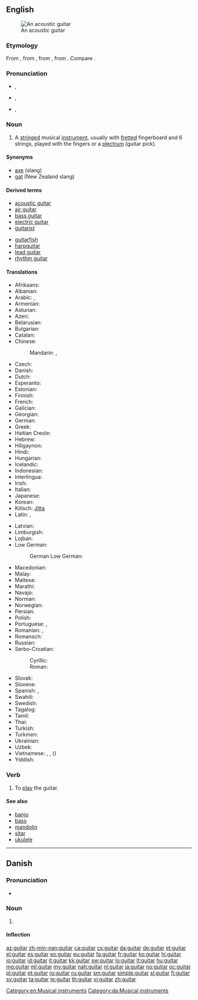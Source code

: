 ==English==
{{wikipedia}}
[[Image:Spanish guitar.jpg|thumb|An acoustic guitar]]

===Etymology===
From {{etyl|es}} {{term|guitarra|lang=es}}, from {{etyl|ar}} {{term|قيثارة|sc=Arab|tr=qīθāra}}, from {{etyl|la}} {{term|cithara|lang=la}}, from {{etyl|grc}} {{term|κιθάρα|lang=grc}}. Compare {{term|cither}}.

===Pronunciation===
* {{a|UK}} {{IPA|/ɡɪˈtɑː(ɹ)/}}, {{X-SAMPA|/gI"tA:(r\)/}}
*: {{audio|en-uk-guitar.ogg|Audio (UK)}}
*: {{rhymes|ɑː(ɹ)}}
* {{a|GenAm}} {{IPA|/ɡɪˈtɑɹ/}}, {{X-SAMPA|/gI"tAr\/}}
*: {{audio|en-us-guitar.ogg|Audio (US)}}
*: {{rhymes|ɑː(ɹ)}}
* {{a|Southern US}} {{IPA|/ˈɡɪ.tɑɹ/}}, {{X-SAMPA|/"gI.tAr\/}}
*: {{rhymes|ɑː(ɹ)}}
*: {{hyphenation|gui|tar}}

===Noun===
{{en-noun}}

# A [[string]]ed musical [[instrument]], usually with [[fretted]] fingerboard and 6 strings, played with the fingers or a [[plectrum]] (guitar pick).

====Synonyms====
* [[axe]] (slang)
* [[gat]] (New Zealand slang)

====Derived terms====
{{top2}}
* [[acoustic guitar]]
* [[air guitar]]
* [[bass guitar]]
* [[electric guitar]]
* [[guitarist]]
{{mid2}}
* [[guitarfish]]
* [[harpguitar]]
* [[lead guitar]]
* [[rhythm guitar]]
{{bottom}}

====Translations====
{{trans-top|instrument}}
* Afrikaans: {{t-|af|kitaar}}
* Albanian: {{t-|sq|kitarë|f}}
* Arabic: {{t-|ar|قيثارة|f|tr=qithaara}},  {{t-|ar|جيتار|m|tr=gitaar}}
* Armenian: {{t-|hy|կիթառ|tr=kit'aṙ}}
* Asturian: {{t-|ast|guitarra|f}}
* Azeri: {{t+|az|gitara}}
* Belarusian: {{t-|be|гітара|f|tr=hitára}}
* Bulgarian: {{t-|bg|китара|f|tr=kitára}}
* Catalan: {{t+|ca|guitarra|f}}
* Chinese:
*: Mandarin: {{t-|cmn|吉他|tr=jítā|sc=Hani}}, {{t|cmn|六弦琴|tr=liùxiánqín|sc=Hani}}
* Czech: {{t+|cs|kytara|f}}
* Danish: {{t+|da|guitar|c}}
* Dutch: {{t+|nl|gitaar|f}}
* Esperanto: {{t-|eo|gitaro}}
* Estonian: {{t-|et|kitarr}}
* Finnish: {{t+|fi|kitara}}
* French: {{t+|fr|guitare|f}}
* Galician: {{t+|gl|guitarra|f}}
* Georgian: {{t-|ka|გიტარა|sc=Geor}}
* German: {{t+|de|Gitarre|f}}
* Greek: {{t+|el|κιθάρα|f|tr=kithára}}
* Haitian Creole: {{tø|ht|gita}}
* Hebrew: {{t+|he|גיטרה|f|alt=גִּיטָרָה|tr=gitara}}
* Hiligaynon: {{tø|hil|gitara}}
* Hindi: {{t-|hi|गिटार}}
* Hungarian: {{t+|hu|gitár}}
* Icelandic: {{t+|is|gítar|m}}
* Indonesian: {{t+|id|gitar}}
* Interlingua: {{t-|ia|guitarra}}
* Irish: {{t+|ga|giotár|m}}
* Italian: {{t+|it|chitarra|f}}
* Japanese: {{t+|ja|ギター|tr=gitā}}
* Korean: {{t+|ko|기타|tr=gita|sc=Hang}}
* Kölsch: [[Jitta]] {{f}}
* Latin: {{t-|la|fides|f}},  {{t-|la|cithara}}
{{trans-mid}}
* Latvian: {{t-|lv|ģitāra|f}}
* Limburgish: {{t+|li|gitaar}}
* Lojban: {{t-|jbo|jgitrgitara}}
* Low German:
*: German Low German: {{tø|nds-de|Gitarr}}
* Macedonian: {{t-|mk|гитара|f|tr=gitára}}
* Malay: {{t-|ms|gitar}}
* Maltese: {{t-|mt|kitarra|f}}
* Marathi: {{t-|mr|गिटार|f|tr=gīṭāra|sc=Deva}}
* Navajo: {{tø|nv|agaanstsiin}}
* Norman: {{tø|roa-nor|gùitâre|f}}
* Norwegian: {{t+|no|gitar}}
* Persian: {{t+|fa|گیتار|tr=gitâr}}
* Polish: {{t+|pl|gitara|f}}
* Portuguese: {{t+|pt|guitarra|f}}, {{t+|pt|violão|m}}
* Romanian: {{t-|ro|ghitară|f}}, {{t+|ro|chitară|f}}
* Romansch: {{t-|rm|ghitarra|f}}
* Russian: {{t+|ru|гитара|f|tr=gitára}}
* Serbo-Croatian:
*: Cyrillic: {{t-|sh|гитара|f}}
*: Roman: {{t-|sh|gitara|f}}
* Slovak: {{t-|sk|gitara|f}}
* Slovene: {{t+|sl|kitara|f}}
* Spanish: {{t+|es|guitarra|f}}, {{t-|es|jarana|f}} {{qualifier|small}}
* Swahili: {{t+|sw|gitaa}}
* Swedish: {{t+|sv|gitarr|c}}
* Tagalog: {{t-|tl|gitara}}
* Tamil: {{t-|ta|நரம்புக்கலம்|tr=narambukkalam}}
* Thai: {{t-|th|พิณ|tr=pin}}
* Turkish: {{t+|tr|gitar}}
* Turkmen: {{t-|tk|gitar}}
* Ukrainian: {{t+|uk|гітара|f|tr=hitára}}
* Uzbek: {{t-|uz|gitara}}
* Vietnamese: {{t-|vi|đàn ghi-ta}}, {{t+|vi|ghi-ta}}, {{t-|vi|lục huyền cầm}} ({{t-|vi|六絃琴|sc=Hani}})
* Yiddish: {{t-|yi|גיטאַר|f|sc=Hebr}}
{{trans-bottom}}

===Verb===
{{en-verb}}

# {{rare}} To [[play]] the guitar.

====See also====
* [[banjo]]
* [[bass]]
* [[mandolin]]
* [[sitar]]
* [[ukulele]]

[[Category:en:Musical instruments]]

----

==Danish==
{{wikipedia|lang=da}}

===Pronunciation===
* {{IPA|/ɡitar/|[ˈɡ̊itˢɑːˀ]|lang=da}}

===Noun===
{{da-noun|en|er}}

# {{l|en|guitar}}

====Inflection====
{{da-noun-infl|en|er}}

[[Category:da:Musical instruments]]

[[az:guitar]]
[[zh-min-nan:guitar]]
[[ca:guitar]]
[[cs:guitar]]
[[da:guitar]]
[[de:guitar]]
[[et:guitar]]
[[el:guitar]]
[[es:guitar]]
[[eo:guitar]]
[[eu:guitar]]
[[fa:guitar]]
[[fr:guitar]]
[[ko:guitar]]
[[hi:guitar]]
[[io:guitar]]
[[id:guitar]]
[[it:guitar]]
[[kk:guitar]]
[[sw:guitar]]
[[lo:guitar]]
[[lt:guitar]]
[[hu:guitar]]
[[mg:guitar]]
[[ml:guitar]]
[[my:guitar]]
[[nah:guitar]]
[[nl:guitar]]
[[ja:guitar]]
[[no:guitar]]
[[oc:guitar]]
[[pl:guitar]]
[[pt:guitar]]
[[ro:guitar]]
[[ru:guitar]]
[[sm:guitar]]
[[simple:guitar]]
[[sl:guitar]]
[[fi:guitar]]
[[sv:guitar]]
[[ta:guitar]]
[[te:guitar]]
[[th:guitar]]
[[vi:guitar]]
[[zh:guitar]]